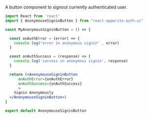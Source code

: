 A button component to signout currently authenticated user.

```jsx
import React from 'react'
import { AnonymouseSigninButton } from "react-appwrite-auth-ui"

const MyAnonymousSigninButton = () => {

  const onAuthError = (error) => {
    console.log("error in anonymous signin" , error)
  }

  const onAuthSuccess = (response) => {
    console.log('success in anonymous signin', response)
  }

  return (<AnonymouseSigninButton 
      onAuthError={onAuthError}
      onAuthSuccess={onAuthSuccess}
      >
    Signin Anonymously
  </AnonymouseSigninButton>)
}

export default AnonymouseSigninButton
```